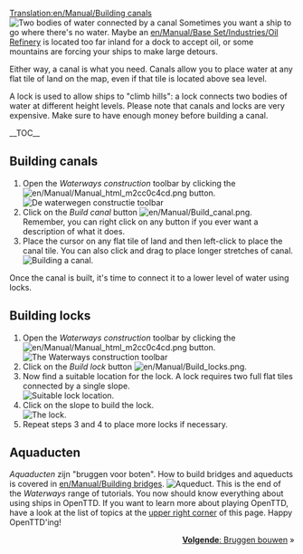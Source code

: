 [[Translation:en/Manual/Building canals]]
{{nl/Vertaling|en/Manual/Building canals|0}}
{{nl/Manual/Tutorial/Tutorial}}
[[File:en/Manual/Canal.png|left|frame|Two bodies of water connected by a canal]]
Sometimes you want a ship to go where there's no water. Maybe an [[en/Manual/Base Set/Industries/Oil Refinery]] is located too far inland for a dock to accept oil, or some mountains are forcing your ships to make large detours.

Either way, a canal is what you need. Canals allow you to place water at any flat tile of land on the map, even if that tile is located above sea level.

A lock is used to allow ships to "climb hills": a lock connects two bodies of water at different height levels. Please note that canals and locks are very expensive. Make sure to have enough money before building a canal.

__TOC__

<div style="clear: left"></div>
==Building canals==
# Open the ''Waterways construction'' toolbar by clicking the [[File:en/Manual/Manual html m2cc0c4cd.png]] button.<br/>[[File:nl/Manual/Bouw van waterwegen toolbar hk.png|frame|none|De waterwegen constructie toolbar]]
# Click on the ''Build canal'' button [[File:en/Manual/Build canal.png]]. Remember, you can right click on any button if you ever want a description of what it does.
# Place the cursor on any flat tile of land and then left-click to place the canal tile. You can also click and drag to place longer stretches of canal.<br/>[[File:en/Manual/Building-canals-1.png|frame|none|Building a canal.]]

Once the canal is built, it's time to connect it to a lower level of water using locks.

==Building locks==
# Open the ''Waterways construction'' toolbar by clicking the [[File:en/Manual/Manual html m2cc0c4cd.png]] button.<br/>[[File:en/Manual/Dock toolbar.png|frame|none|The Waterways construction toolbar]]
# Click on the ''Build lock'' button [[File:en/Manual/Build locks.png]].
# Now find a suitable location for the lock. A lock requires two full flat tiles connected by a single slope.<br/>[[File:en/Manual/Building-canals-2.png|frame|none|Suitable lock location.]]
# Click on the slope to build the lock.<br/>[[File:en/Manual/Building-canals-3.png|frame|none|The lock.]]
# Repeat steps 3 and 4 to place more locks if necessary.

==Aquaducten==
''Aquaducten'' zijn "bruggen voor boten". How to build bridges and aqueducts is covered in [[en/Manual/Building bridges]].
[[File:en/Manual/Aqueduct.png|frame|none|Aqueduct.]]
This is the end of the ''Waterways'' range of tutorials. You now should know everything about using ships in OpenTTD. If you want to learn more about playing OpenTTD, have a look at the list of topics at the [[#top|upper right corner]] of this page. Happy OpenTTD'ing!

<span style="float: right">[[nl/Manual/Bruggen bouwen|'''Volgende''': Bruggen bouwen]] &raquo;</span>